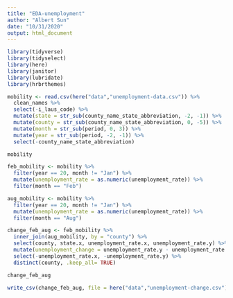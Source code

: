 ```yaml
---
title: "EDA-unemployment"
author: "Albert Sun"
date: "10/31/2020"
output: html_document
---
```


```r
library(tidyverse)
library(tidyselect)
library(here)
library(janitor)
library(lubridate)
library(hrbrthemes)
```


```r
mobility <- read.csv(here("data","unemployment-data.csv")) %>%
  clean_names %>%
  select(-i_laus_code) %>%
  mutate(state = str_sub(county_name_state_abbreviation, -2, -1)) %>%
  mutate(county = str_sub(county_name_state_abbreviation, 0, -5)) %>%
  mutate(month = str_sub(period, 0, 3)) %>%
  mutate(year = str_sub(period, -2, -1)) %>%
  select(-county_name_state_abbreviation)

mobility

```

```r
feb_mobility <- mobility %>%
  filter(year == 20, month != "Jan") %>%
  mutate(unemployment_rate = as.numeric(unemployment_rate)) %>%
  filter(month == "Feb") 

aug_mobility <- mobility %>%
  filter(year == 20, month != "Jan") %>%
  mutate(unemployment_rate = as.numeric(unemployment_rate)) %>%
  filter(month == "Aug") 

change_feb_aug <- feb_mobility %>%
  inner_join(aug_mobility, by = "county") %>%
  select(county, state.x, unemployment_rate.x, unemployment_rate.y) %>%
  mutate(unemployment_change = unemployment_rate.y - unemployment_rate.x) %>%
  select(-unemployment_rate.x, -unemployment_rate.y) %>%
  distinct(county, .keep_all= TRUE) 

change_feb_aug
```

```r
write_csv(change_feb_aug, file = here("data","unemployment-change.csv"))

```

